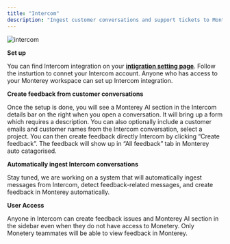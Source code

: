```yaml
---
title: "Intercom"
description: "Ingest customer conversations and support tickets to Monterey for consolidation and analysis"
---
```


![intercom](/images/inter.png)

**Set up**

You can find Intercom integration on your **[intigration setting page](https://docs.monterey.ai/https://app.monterey.ai/w/default/settings/integrations/)**. Follow the insturtion to connet your Intercom account. Anyone who has access to your Monterey workspace can set up Intercom integration.

**[](https://docs.monterey.ai/create-from-intercom#create-feedback-from-customer-conversations)Create feedback from customer conversations**

Once the setup is done, you will see a Monterey AI section in the Intercom details bar on the right when you open a conversation. It will bring up a form which requires a description. You can also optionally include a customer emails and customer names from the Intercom conversation, select a project. You can then create feedback directly Intercom by clicking “Create feedback”. The feedback will show up in “All feedback” tab in Monterey auto catagorised.

**[](https://docs.monterey.ai/create-from-intercom#automatically-ingest-intercom-conversations)Automatically ingest Intercom conversations**

Stay tuned, we are working on a system that will automatically ingest messages from Intercom, detect feedback-related messages, and create feedback in Monterey automatically.

**[](https://docs.monterey.ai/create-from-intercom#user-access)User Access**

Anyone in Intercom can create feedback issues and Monterey AI section in the sidebar even when they do not have access to Monetery. Only Monetery teammates will be able to view feedback in Monterey.
